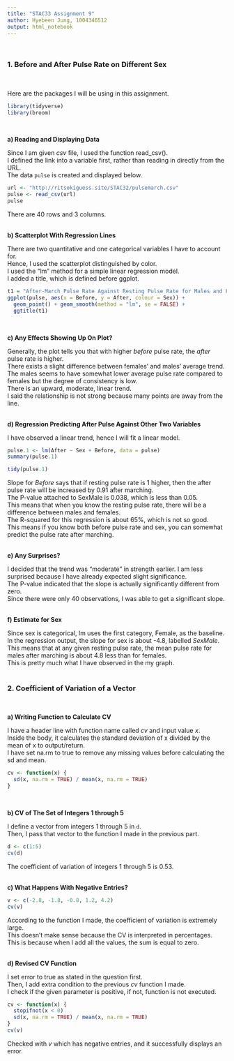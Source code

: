---
title: "STAC33 Assignment 9"
author: Hyebeen Jung, 1004346512
output: html_notebook
---
\

### 1. Before and After Pulse Rate on Different Sex
\

Here are the packages I will be using in this assignment.  
```{r, message = FALSE}
library(tidyverse)
library(broom)
```
\

**a) Reading and Displaying Data**  

Since I am given _csv_ file, I used the function read_csv().  
I defined the link into a variable first, rather than reading in directly from the URL.  
The data `pulse` is created and displayed below. 
```{r}
url <- "http://ritsokiguess.site/STAC32/pulsemarch.csv"
pulse <- read_csv(url)
pulse
```
There are 40 rows and 3 columns.  
\

**b) Scatterplot With Regression Lines**  

There are two quantitative and one categorical variables I have to account for.  
Hence, I used the scatterplot distinguished by color.  
I used the "lm" method for a simple linear regression model.  
I added a title, which is defined before ggplot.  
```{r}
t1 = "After-March Pulse Rate Against Resting Pulse Rate for Males and Females"
ggplot(pulse, aes(x = Before, y = After, colour = Sex)) +
  geom_point() + geom_smooth(method = "lm", se = FALSE) +
  ggtitle(t1)
```
\

**c) Any Effects Showing Up On Plot?**  

Generally, the plot tells you that with higher _before_ pulse rate, the _after_ pulse rate is higher.  
There exists a slight difference between females' and males' average trend.  
The males seems to have somewhat lower average pulse rate compared to females but the degree of consistency is low.  
There is an upward, moderate, linear trend.  
I said the relationship is not strong because many points are away from the line.  
\

**d) Regression Predicting After Pulse Against Other Two Variables**  

I have observed a linear trend, hence I will fit a linear model.  
```{r}
pulse.1 <- lm(After ~ Sex + Before, data = pulse)
summary(pulse.1)
```

```{r}
tidy(pulse.1)
```
Slope for _Before_ says that if resting pulse rate is 1 higher, then the after pulse rate will be increased by 0.91 after marching.  
The P-value attached to SexMale is 0.038, which is less than 0.05.  
This means that when you know the resting pulse rate, there will be a difference between males and females.  
The R-squared for this regression is about 65%, which is not so good.  
This means if you know both before pulse rate and sex, you can somewhat predict the pulse rate after marching.  
\

**e) Any Surprises?**  

I decided that the trend was “moderate” in strength earlier.
I am less surprised because I have already expected slight significance.  
The P-value indicated that the slope is actually significantly different from zero.  
Since there were only 40 observations, I was able to get a significant slope.  
\

**f) Estimate for Sex**  

Since sex is categorical, lm uses the first category, Female, as the baseline.  
In the regression output, the slope for sex is about -4.8, labelled _SexMale_.  
This means that at any given resting pulse rate, the mean pulse rate for males after marching is about 4.8 less than for females.  
This is pretty much what I have observed in the my graph.  
\

### 2. Coefficient of Variation of a Vector
\

**a) Writing Function to Calculate CV**  

I have a header line with function name called _cv_ and input value _x_.  
Inside the body, it calculates the standard deviation of x divided by the mean
of x to output/return.  
I have set na.rm to true to remove any missing values before calculating the sd and mean.  
```{r}
cv <- function(x) {
  sd(x, na.rm = TRUE) / mean(x, na.rm = TRUE)
}
```
\

**b) CV of The Set of Integers 1 through 5**  

I define a vector from integers 1 through 5 in `d`.  
Then, I pass that vector to the function I made in the previous part.  
```{r}
d <- c(1:5)
cv(d)
```
The coefficient of variation of integers 1 through 5 is 0.53.  
\

**c) What Happens With Negative Entries?**  

```{r}
v <- c(-2.8, -1.8, -0.8, 1.2, 4.2)
cv(v)
```
According to the function I made, the coefficient of variation is extremely large.  
This doesn't make sense because the CV is interpreted in percentages.  
This is because when I add all the values, the sum is equal to zero.  
\

**d) Revised CV Function**  

I set error to true as stated in the question first.  
Then, I add extra condition to the previous _cv_ function I made.  
I check if the given parameter is positive, if not, function is not executed.  
```{r, error = TRUE}
cv <- function(x) {
  stopifnot(x < 0)
  sd(x, na.rm = TRUE) / mean(x, na.rm = TRUE)
}
cv(v)
```
Checked with _v_ which has negative entries, and it successfully displays an error.  
\

